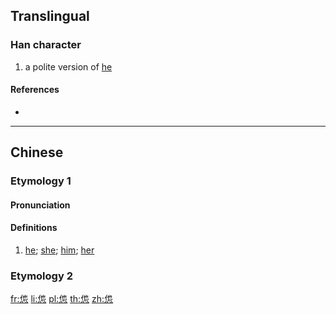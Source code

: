 ==Translingual==

===Han character===
{{Han char|rn=61|rad=心|as=05|sn=9|four=24332|canj=ODP|ids=⿱他心}}

# a polite version of [[he]]

====References====
* {{Han ref|kx=0383.111|dkj=10512|hdz=42281.030|uh=6039|ud=24633|bh=CEC0|bd=52928}}

----

==Chinese==
{{zh-forms}}

===Etymology 1===

====Pronunciation====
{{zh-pron
|m=tān
|c=taa1
|cat=pron
}}

====Definitions====
{{zh-hanzi}}

# {{lb|zh|polite}} [[he]]; [[she]]; [[him]]; [[her]] {{attention|zh|rare or uncommon?}}

===Etymology 2===
{{zh-see|𪜶|v}}

[[fr:怹]]
[[li:怹]]
[[pl:怹]]
[[th:怹]]
[[zh:怹]]